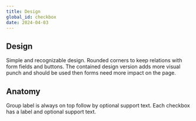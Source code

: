 ```yaml
---
title: Design
global_id: checkbox
date: 2024-04-03
---
```


## Design
Simple and recognizable design. Rounded corners to keep relations with form fields and buttons. The contained design version adds more visual punch and should be used then forms need more impact on the page. 

## Anatomy
Group label is always on top follow by optional support text. Each checkbox has a label and optional support text. 
<Figma node="1337-5622" caption="The anatomy of checkboxes" />
